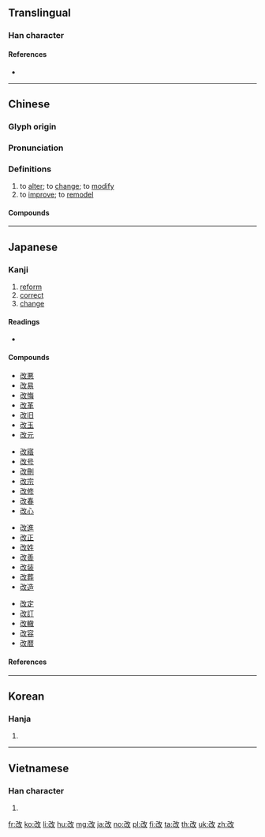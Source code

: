 {{character info/new}}
==Translingual==

===Han character===
{{Han char|rn=66|rad=攴|as=03|sn=7|four=18740|canj=SUOK|ids=⿰[[己]][[攵]]}}

====References====
* {{Han ref|kx=0468.110|dkj=13114|dj=0816.040|hdz=21450.010|uh=6539|ud=25913|bh=A7EF|bd=42991}}

----

==Chinese==
{{zh-forms}}

===Glyph origin===
{{Han etym}}

===Pronunciation===
{{zh-pron
|m=gǎi
|c=goi2
|h=pfs=kói
|mn=kái/xm,qz:kóe/zz:ké
|mn_note=kái - literary; kóe/ké - vernacular
|mn-t=goi2
|w=2ke
|mc=y
|oc=y
|ma=zh-gǎi.ogg
|cat=v
}}

===Definitions===
{{zh-hanzi}}

# to [[alter]]; to [[change]]; to [[modify]]
# to [[improve]]; to [[remodel]]

====Compounds====
{{zh-der|宗教改革|修改|和平改革|土改|勞改場|塗改|刪改|年深歲改|悛改|悔改|不改|屢教不改|勞改營|勞改|土地改革|品種改良|怙惡不改|個性難改|朝令暮改|改土歸流|朝行夕改|改葬|改造|改過遷善|改組|校改|改妝|改換門閭|改換家門|改扮|改名易姓|改錯|社會改革|改貌|改適|未改|改悔|改判|改服|改元|改變|改弦易張|批改|朝過夕改|改過自新|改授|改醮|改訂|改歲|朝出夕改|撥改貸|改俗遷風|改版|改轍|改編劇本|改過向善|改容|改制|改玉改行|更改|改頭換面|改動|改裝|改弦易轍|更名改姓|改削|改惡向善|時移事改|改良|改弦易調|朝更暮改|改定|改容加飾|改次|朝更夕改|改轅易轍|改抹|改業|改善|改弦更張|積習難改|改行|改行遷善|朝令夕改|改嫁|改過|改天|改竄|改面革心|改操|知錯能改|改稱|改寫|知過必改|改過從善|改節|改稿|擅改|改觀|改進|改換門庭|改選|改惡從善|改邪歸正|改常|改顏|改編|改張易調|改惡行善|改步改玉|漢字改革|朝聞夕改|改姓更名|改朝換代|改用|痛改前非|改掉|改期|改過不吝|改道|改建|民主改革|改日|改天換地|改易|改革|改正|改換|改點|改錯題|改運|改腔兒|改嘴|改名|改口|改名換姓|改過從新|經濟改革|風雨不改|篡改|翻然改圖|面不改容|風移俗改|醫林改錯|面不改色|竄改|釐改|農業改革|遷善改過|過而能改|農地改革|變風改俗|體改|過勿憚改}}

{{zh-cat|Beginning}}

----

==Japanese==

===Kanji===
{{ja-kanji|grade=4|rs=攴03}}

# [[reform]]
# [[correct]]
# [[change]]

====Readings====
* {{ja-readings|goon=[[かい]] (kai)|kanon=[[かい]] (kai)|kun=[[あらためる]] (aratameru), [[あらため]] (aratame), [[あらたまる]] (aratamaru)|nanori=[[あら]] (ara)}}

====Compounds====
{{top4}}
* [[改悪]]
* [[改易]]
* [[改悔]]
* [[改革]]
* [[改旧]]
* [[改玉]]
* [[改元]]
{{mid4}}
* [[改寤]]
* [[改号]]
* [[改刪]]
* [[改宗]]
* [[改修]]
* [[改春]]
* [[改心]]
{{mid4}}
* [[改進]]
* [[改正]]
* [[改姓]]
* [[改善]]
* [[改装]]
* [[改葬]]
* [[改造]]
{{mid4}}
* [[改定]]
* [[改訂]]
* [[改轍]]
* [[改容]]
* [[改暦]]
{{bottom}}

====References====
{{ja-kref
|ku=1894
|shift=89FC
|jis=327E
|euc=B2FE
|skip=1-3-4
|freq=147
|nelson=1464
|newnelson=2332
|halpern=243
|kld=180
|heisig=528
|tuttle=4i3.1
}}

----

==Korean==

===Hanja===
{{ko-hanja|hangeul=개|eumhun=|rv=gae|mr=kae|y=kay}}

# {{defn|lang=ko|sort=攴03}}

----

==Vietnamese==

===Han character===
{{vi-hantu|[[cải]], [[cãi]], [[gởi]], [[gửi]]|rs=攴03}}

# {{defn|lang=vi|sort=攴03}}

[[fr:改]]
[[ko:改]]
[[li:改]]
[[hu:改]]
[[mg:改]]
[[ja:改]]
[[no:改]]
[[pl:改]]
[[fi:改]]
[[ta:改]]
[[th:改]]
[[uk:改]]
[[zh:改]]